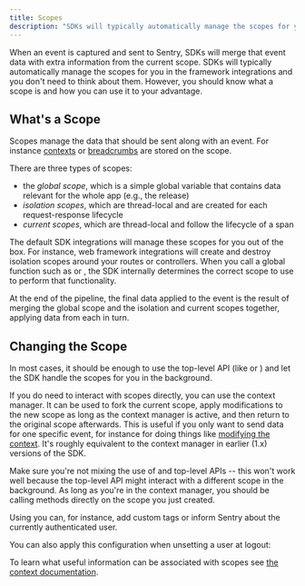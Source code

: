 ```yaml
---
title: Scopes
description: "SDKs will typically automatically manage the scopes for you in the framework integrations. Learn what a scope is and how you can use it to your advantage."
---
```


When an event is captured and sent to Sentry, SDKs will merge that event data with extra
information from the current scope. SDKs will typically automatically manage the scopes
for you in the framework integrations and you don't need to think about them. However,
you should know what a scope is and how you can use it to your advantage.

## What's a Scope

Scopes manage the data that should be sent along with an event. For instance [contexts](../context/) or [breadcrumbs](../breadcrumbs/) are stored on the scope.

There are three types of scopes:

- the *global scope*, which is a simple global variable that contains data relevant for the whole app (e.g., the release)
- *isolation scopes*, which are thread-local and are created for each request-response lifecycle
- *current scopes*, which are thread-local and follow the lifecycle of a span

The default SDK integrations will manage these scopes for you out of the box. For
instance, web framework integrations will create and destroy isolation scopes around your
routes or controllers. When you call a global function such as <PlatformIdentifier name="capture-event" /> or <PlatformIdentifier name="set-tag" />, the SDK internally determines the correct scope to use to perform that functionality.

At the end of the pipeline, the final data applied to the event is the result of merging the global scope and the isolation and current scopes together, applying data from each in turn.

## Changing the Scope

In most cases, it should be enough to use the top-level API (like <PlatformIdentifier name="capture-event" /> or <PlatformIdentifier name="set-tag" />) and let the SDK handle the scopes for you in the background.

If you do need to interact with scopes directly, you can use the <PlatformIdentifier name="new-scope" /> context manager. It can be used to fork the current scope, apply modifications to the new scope as long as the context manager is active, and then return to the original scope afterwards. This is useful if you only want to send data for one specific event, for instance for doing things like [modifying the context](../context/). It's roughly equivalent to the <PlatformIdentifier name="push-scope" /> context manager in earlier (1.x) versions of the SDK.

<Note>

Make sure you're not mixing the use of <PlatformIdentifier name="new-scope" /> and top-level APIs -- this won't work well because the top-level API might interact with a different scope in the background. As long as you're in the <PlatformIdentifier name="new-scope" /> context manager, you should be calling methods directly on the scope you just created.

</Note>

Using <PlatformIdentifier name="new-scope" /> you can, for instance, add custom tags or inform Sentry about the currently authenticated user.

<PlatformContent includePath="enriching-events/scopes/configure-scope" />

You can also apply this configuration when unsetting a user at logout:

<PlatformContent includePath="enriching-events/unset-user" />

To learn what useful information can be associated with scopes see
[the context documentation](../context/).
